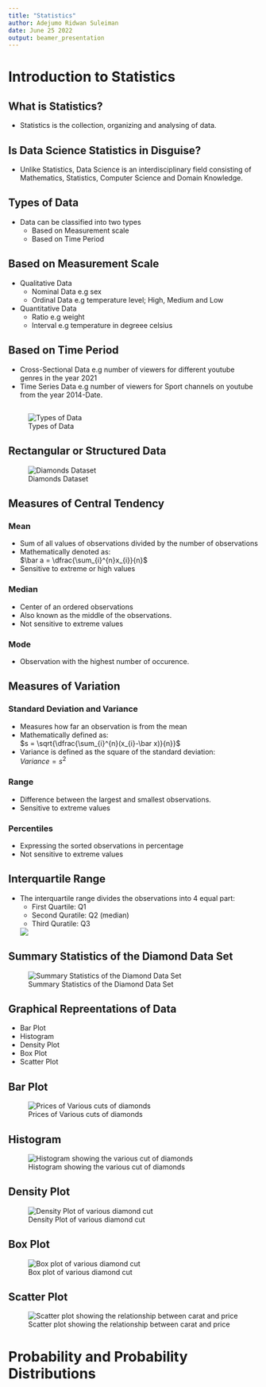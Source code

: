 ```yaml
---
title: "Statistics"
author: Adejumo Ridwan Suleiman
date: June 25 2022
output: beamer_presentation
---
```


# Introduction to Statistics

## What is Statistics?

* Statistics is the collection, organizing and analysing of data.

## Is Data Science Statistics in Disguise?

* Unlike Statistics, Data Science is an interdisciplinary field consisting of Mathematics, Statistics, Computer Science and Domain Knowledge.

## Types of Data

* Data can be classified into two types  
  - Based on Measurement scale  
  - Based on Time Period  

## Based on Measurement Scale
* Qualitative Data  
  - Nominal Data e.g sex
  - Ordinal Data e.g temperature level; High, Medium and Low
* Quantitative Data  
  - Ratio  e.g weight
  - Interval e.g temperature in degreee celsius

## Based on Time Period
* Cross-Sectional Data e.g number of viewers for different youtube genres in the year 2021
* Time Series Data e.g number of viewers for Sport channels on youtube from the year 2014-Date.

## 

![Types of Data]("C:\Users\User\Documents\Statistics\image\types_of_data.png")

## Rectangular or Structured Data

![Diamonds Dataset](""C:\Users\User\Documents\Statistics\image\diamonds.png"")

## Measures of Central Tendency

### Mean

* Sum of all values of observations divided by the number of observations
* Mathematically denoted as:  
  $\bar a = \dfrac{\sum_{i}^{n}x_{i}}{n}$
* Sensitive to extreme or high values

### Median
* Center of an ordered observations
* Also known as the middle of the observations.
* Not sensitive to extreme values

### Mode
* Observation with the highest number of occurence.

## Measures of Variation

### Standard Deviation and Variance

* Measures how far an observation is from the mean
* Mathematically defined as:  
$s = \sqrt{\dfrac{\sum_{i}^{n}(x_{i}-\bar x)}{n}}$
* Variance is defined as the square of the standard deviation:  
$Variance = s^2$

### Range
* Difference between the largest and smallest observations.
* Sensitive to extreme values

### Percentiles
* Expressing the sorted observations in percentage
* Not sensitive to extreme values

## Interquartile Range
* The interquartile range divides the observations into 4 equal part:
  - First Quartile: Q1
  - Second Quratile: Q2 (median)
  - Third Quratile: Q3
  
  ![]("C:\Users\User\Documents\Statistics\image\interquartile range.png")

## Summary Statistics of the Diamond Data Set

![Summary Statistics of the Diamond Data Set]("C:\Users\User\Documents\Statistics\image\summary.png")

## Graphical Repreentations of Data

* Bar Plot
* Histogram
* Density Plot
* Box Plot 
* Scatter Plot

## Bar Plot

![Prices of Various cuts of diamonds]("C:\Users\User\Documents\Statistics\image\bar_plot.png")

## Histogram

![Histogram showing the various cut of diamonds]("C:\Users\User\Documents\Statistics\image\histogram.png")

## Density Plot

![Density Plot of various diamond cut]("C:\Users\User\Documents\Statistics\image\density.png")

## Box Plot

![Box plot of various diamond cut]("C:\Users\User\Documents\Statistics\image\boxplot.png")


## Scatter Plot

![Scatter plot showing the relationship between carat and price ]("C:\Users\User\Documents\Statistics\image\scatterplot.png")

# Probability and Probability Distributions



